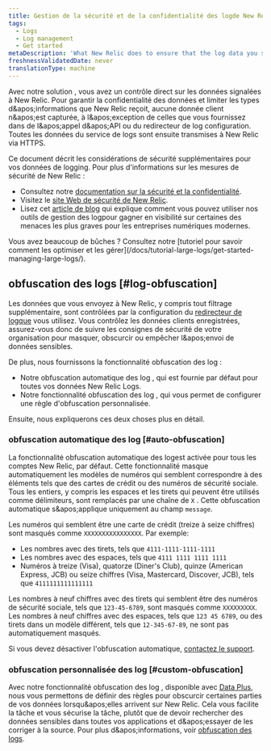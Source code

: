 ```yaml
---
title: Gestion de la sécurité et de la confidentialité des logde New Relic
tags:
  - Logs
  - Log management
  - Get started
metaDescription: 'What New Relic does to ensure that the log data you send is secure, and what you can do as additional data privacy measures.'
freshnessValidatedDate: never
translationType: machine
---
```


Avec notre solution <InlinePopover type="logs" />, vous avez un contrôle direct sur les données signalées à New Relic. Pour garantir la confidentialité des données et limiter les types d&amp;apos;informations que New Relic reçoit, aucune donnée client n&amp;apos;est capturée, à l&amp;apos;exception de celles que vous fournissez dans de l&amp;apos;appel d&amp;apos;API ou du redirecteur de log configuration. Toutes les données du service de logs sont ensuite transmises à New Relic via HTTPS.

Ce document décrit les considérations de sécurité supplémentaires pour vos données de logging. Pour plus d'informations sur les mesures de sécurité de New Relic :

* Consultez notre [documentation sur la sécurité et la confidentialité](/docs/security/security-privacy/data-privacy/data-privacy-new-relic).
* Visitez le [site Web de sécurité de New Relic](https://newrelic.com/security).
* Lisez cet [article de blog](https://blog.newrelic.com/product-news/security-use-cases-for-logs/) qui explique comment vous pouvez utiliser nos outils de gestion des logpour gagner en visibilité sur certaines des menaces les plus graves pour les entreprises numériques modernes.

<Callout variant="tip">
  Vous avez beaucoup de bûches ? Consultez notre [tutoriel pour savoir comment les optimiser et les gérer](/docs/tutorial-large-logs/get-started-managing-large-logs/).
</Callout>

## obfuscation des logs [#log-obfuscation]

Les données que vous envoyez à New Relic, y compris tout filtrage supplémentaire, sont contrôlées par la configuration du [redirecteur de logque](/docs/logs/forward-logs/enable-log-management-new-relic) vous utilisez. Vous contrôlez les données clients enregistrées, assurez-vous donc de suivre les consignes de sécurité de votre organisation pour masquer, obscurcir ou empêcher l&amp;apos;envoi de données sensibles.

De plus, nous fournissons la fonctionnalité obfuscation des log :

* Notre obfuscation automatique des log , qui est fournie par défaut pour toutes vos données New Relic Logs.
* Notre fonctionnalité obfuscation des log , qui vous permet de configurer une règle d'obfuscation personnalisée.

Ensuite, nous expliquerons ces deux choses plus en détail.

### obfuscation automatique des log [#auto-obfuscation]

La fonctionnalité obfuscation automatique des logest activée pour tous les comptes New Relic, par défaut. Cette fonctionnalité masque automatiquement les modèles de numéros qui semblent correspondre à des éléments tels que des cartes de crédit ou des numéros de sécurité sociale. Tous les entiers, y compris les espaces et les tirets qui peuvent être utilisés comme délimiteurs, sont remplacés par une chaîne de `X` . Cette obfuscation automatique s&amp;apos;applique uniquement au champ `message`.

Les numéros qui semblent être une carte de crédit (treize à seize chiffres) sont masqués comme `XXXXXXXXXXXXXXXX`. Par exemple:

* Les nombres avec des tirets, tels que `4111-1111-1111-1111`
* Les nombres avec des espaces, tels que `4111 1111 1111 1111`
* Numéros à treize (Visa), quatorze (Diner's Club), quinze (American Express, JCB) ou seize chiffres (Visa, Mastercard, Discover, JCB), tels que `4111111111111111`

Les nombres à neuf chiffres avec des tirets qui semblent être des numéros de sécurité sociale, tels que `123-45-6789`, sont masqués comme `XXXXXXXXX`. Les nombres à neuf chiffres avec des espaces, tels que `123 45 6789`, ou des tirets dans un modèle différent, tels que `12-345-67-89`, ne sont pas automatiquement masqués.

Si vous devez désactiver l'obfuscation automatique, [contactez le support](https://support.newrelic.com).

### obfuscation personnalisée des log [#custom-obfuscation]

Avec notre fonctionnalité obfuscation des log , disponible avec [Data Plus](/docs/accounts/accounts-billing/new-relic-one-pricing-billing/data-ingest-billing/#data-plus), nous vous permettons de définir des règles pour obscurcir certaines parties de vos données lorsqu&amp;apos;elles arrivent sur New Relic. Cela vous facilite la tâche et vous sécurise la tâche, plutôt que de devoir rechercher des données sensibles dans toutes vos applications et d&amp;apos;essayer de les corriger à la source. Pour plus d&amp;apos;informations, voir [obfuscation des logs](/docs/logs/ui-data/obfuscation-ui).
